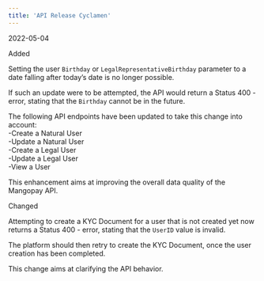 ```yaml
---  
title: 'API Release Cyclamen'  
---  
```

<span class="date">2022-05-04</span>  
  
  
<div class="pill pill-green">Added</div>  
  

Setting the user `Birthday` or `LegalRepresentativeBirthday` parameter to a date falling after today’s date is no longer possible.  

If such an update were to be attempted, the API would return a Status 400 - error, stating that the `Birthday` cannot be in the future.  

The following API endpoints have been updated to take this change into account:  
-Create a Natural User  
-Update a Natural User  
-Create a Legal User  
-Update a Legal User  
-View a User  

This enhancement aims at improving the overall data quality of the Mangopay API.  
<div class="pill pill-purple">Changed</div>  
  

Attempting to create a KYC Document for a user that is not created yet now returns a Status 400 - error, stating that the `UserID` value is invalid.  

The platform should then retry to create the KYC Document, once the user creation has been completed.  

This change aims at clarifying the API behavior.